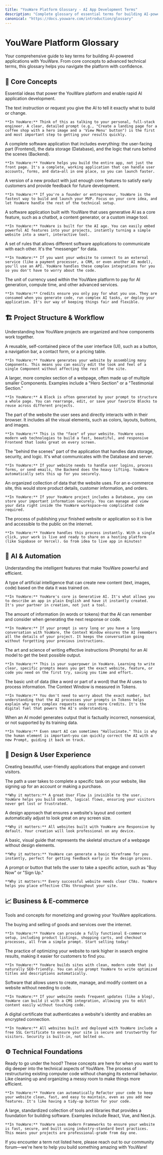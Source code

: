 ```yaml
---
title: "YouWare Platform Glossary - AI App Development Terms"
description: "Complete glossary of essential terms for building AI-powered applications with YouWare. Learn key concepts from prompts and APIs to deployment and monetization."
canonical: "https://docs.youware.com/introduction/glossary"
---
```


# YouWare Platform Glossary

<Info>
  Your comprehensive guide to key terms for building AI-powered applications with YouWare. From core concepts to advanced technical terms, this glossary helps you navigate the platform with confidence.
</Info>

## 🚀 Core Concepts

Essential ideas that power the YouWare platform and enable rapid AI application development.

<AccordionGroup>
  <Accordion title="Prompt" icon="message-circle">
    The text instruction or request you give the AI to tell it exactly what to build or change.

    **In YouWare:** Think of this as talking to your personal, full-stack engineer. A clear, detailed prompt (e.g., "Create a landing page for a coffee shop with a hero image and a 'View Menu' button") is the first and most important step to getting your results quickly.
  </Accordion>
  <Accordion title="Full-Stack Application" icon="layers">
    A complete software application that includes everything: the user-facing part (Frontend), the data storage (Database), and the logic that runs behind the scenes (Backend).

    **In YouWare:** YouWare helps you build the entire app, not just the front page. It's a complete, working application that can handle user accounts, forms, and data—all in one place, so you can launch faster.
  </Accordion>
  <Accordion title="MVP (Minimum Viable Product)" icon="rocket">
    A version of a new product with just enough core features to satisfy early customers and provide feedback for future development.

    **In YouWare:** If you're a founder or entrepreneur, YouWare is the fastest way to build and launch your MVP. Focus on your core idea, and let YouWare handle the rest of the technical setup.
  </Accordion>
  <Accordion title="AI App" icon="brain">
    A software application built with YouWare that uses generative AI as a core feature, such as a chatbot, a content generator, or a custom image tool.

    **In YouWare:** YouWare is built for the AI age. You can easily embed powerful AI features into your projects, instantly turning a simple website into a smart, interactive tool.
  </Accordion>
  <Accordion title="API (Application Programming Interface)" icon="plug">
    A set of rules that allows different software applications to communicate with each other. It's the "messenger" for data.

    **In YouWare:** If you want your website to connect to an external service (like a payment processor, a CRM, or even another AI model), you'll use an API. YouWare handles these complex integrations for you so you don't have to worry about the code.
  </Accordion>
  <Accordion title="Credits" icon="coins">
    The unit of currency used within the YouWare platform to pay for AI generation, compute time, and other advanced services.

    **In YouWare:** Credits ensure you only pay for what you use. They are consumed when you generate code, run complex AI tasks, or deploy your application. It's our way of keeping things fair and flexible.
  </Accordion>
</AccordionGroup>

## 🏗️ Project Structure & Workflow

Understanding how YouWare projects are organized and how components work together.

<CardGroup cols={2}>
  <Card title="Component" icon="box">
    A reusable, self-contained piece of the user interface (UI), such as a button, a navigation bar, a contact form, or a pricing table.

    **In YouWare:** YouWare generates your website by assembling many Components. This means you can easily edit the look and feel of a single Component without affecting the rest of the site.
  </Card>
  <Card title="Block" icon="layout-grid">
    A larger, more complex section of a webpage, often made up of multiple smaller Components. Examples include a "Hero Section" or a "Testimonial Section."

    **In YouWare:** A Block is often generated by your prompt to structure a whole page. You can rearrange, edit, or save your favorite Blocks to reuse across different projects.
  </Card>
  <Card title="Frontend" icon="monitor">
    The part of the website the user sees and directly interacts with in their browser. It includes all the visual elements, such as colors, layouts, buttons, and images.

    **In YouWare:** This is the "face" of your website. YouWare uses modern web technologies to build a fast, beautiful, and responsive Frontend that looks great on every screen.
  </Card>
  <Card title="Backend" icon="server">
    The "behind the scenes" part of the application that handles data storage, security, and logic. It's what communicates with the Database and server.

    **In YouWare:** If your website needs to handle user logins, process forms, or send emails, the Backend does the heavy lifting. YouWare automatically sets this up for you securely.
  </Card>
</CardGroup>

<AccordionGroup>
  <Accordion title="Database" icon="database">
    An organized collection of data that the website uses. For an e-commerce site, this would store product details, customer information, and orders.

    **In YouWare:** If your YouWare project includes a Database, you can store your important information securely. You can manage and view your data right inside the YouWare workspace—no complicated code required.
  </Accordion>
  <Accordion title="Deployment" icon="upload-cloud">
    The process of publishing your finished website or application so it is live and accessible to the public on the internet.

    **In YouWare:** YouWare handles this process instantly. With a single click, your work is live and ready to share on a hosting platform (like Supabase or Vercel). Go from idea to live app in minutes!
  </Accordion>
</AccordionGroup>

## 🤖 AI & Automation

Understanding the intelligent features that make YouWare powerful and efficient.

<AccordionGroup>
  <Accordion title="Generative AI" icon="sparkles">
    A type of artificial intelligence that can create new content (text, images, code) based on the data it was trained on.

    **In YouWare:** YouWare's core is Generative AI. It's what allows you to describe an app in plain English and have it instantly created. It's your partner in creation, not just a tool.
  </Accordion>
  <Accordion title="Context Window" icon="frame">
    The amount of information (in words or tokens) that the AI can remember and consider when generating the next response or code.

    **In YouWare:** If your prompt is very long or you have a long conversation with YouWare, the Context Window ensures the AI remembers all the details of your project. It keeps the conversation going without forgetting your previous instructions.
  </Accordion>
  <Accordion title="Prompt Engineering" icon="edit-3">
    The art and science of writing effective instructions (Prompts) for an AI model to get the best possible output.

    **In YouWare:** This is your superpower in YouWare. Learning to write clear, specific prompts means you get the exact website, feature, or code you need on the first try, saving you time and effort.
  </Accordion>
  <Accordion title="Token" icon="hash">
    The basic unit of data (like a word or part of a word) that the AI uses to process information. The Context Window is measured in Tokens.

    **In YouWare:** You don't need to worry about the exact number, but understanding that the AI processes your prompts in Tokens helps explain why very complex requests may cost more Credits. It's the digital fuel that powers the AI's understanding.
  </Accordion>
  <Accordion title="Hallucination" icon="alert-triangle">
    When an AI model generates output that is factually incorrect, nonsensical, or not supported by its training data.

    **In YouWare:** Even smart AI can sometimes "Hallucinate." This is why the human element is important—you can quickly correct the AI with a new Prompt, guiding it back on track.
  </Accordion>
</AccordionGroup>

## 🎨 Design & User Experience

Creating beautiful, user-friendly applications that engage and convert visitors.

<CardGroup cols={2}>
  <Card title="User Flow" icon="git-branch">
    The path a user takes to complete a specific task on your website, like signing up for an account or making a purchase.

    **Why it matters:** A great User Flow is invisible to the user. YouWare helps you build smooth, logical flows, ensuring your visitors never get lost or frustrated.
  </Card>
  <Card title="Responsive Design" icon="smartphone">
    A design approach that ensures a website's layout and content automatically adjust to look great on any screen size.

    **Why it matters:** All websites built with YouWare are Responsive by default. Your creation will look professional on any device.
  </Card>
  <Card title="Wireframe" icon="layout">
    A basic, visual guide that represents the skeletal structure of a webpage without design elements.

    **Why it matters:** YouWare can generate a basic Wireframe for you instantly, perfect for getting feedback early in the design process.
  </Card>
  <Card title="CTA (Call to Action)" icon="mouse-pointer">
    A prompt or button that tells the user to take a specific action, such as "Buy Now" or "Sign Up."

    **Why it matters:** Every successful website needs clear CTAs. YouWare helps you place effective CTAs throughout your site.
  </Card>
</CardGroup>

## 📈 Business & E-commerce

Tools and concepts for monetizing and growing your YouWare applications.

<AccordionGroup>
  <Accordion title="E-commerce" icon="shopping-cart">
    The buying and selling of goods and services over the internet.

    **In YouWare:** YouWare can provide a fully functional E-commerce setup, including product listings, shopping carts, and checkout processes, all from a simple prompt. Start selling today!
  </Accordion>
  <Accordion title="SEO (Search Engine Optimization)" icon="search">
    The practice of optimizing your website to rank higher in search engine results, making it easier for customers to find you.

    **In YouWare:** YouWare builds sites with clean, modern code that is naturally SEO-friendly. You can also prompt YouWare to write optimized titles and descriptions automatically.
  </Accordion>
  <Accordion title="CMS (Content Management System)" icon="file-text">
    Software that allows users to create, manage, and modify content on a website without needing to code.

    **In YouWare:** If your website needs frequent updates (like a blog), YouWare can build it with a CMS integration, allowing you to edit content easily without touching code.
  </Accordion>
  <Accordion title="SSL Certificate" icon="shield-check">
    A digital certificate that authenticates a website's identity and enables an encrypted connection.

    **In YouWare:** All websites built and deployed with YouWare include a free SSL Certificate to ensure your site is secure and trustworthy for visitors. Security is built-in, not bolted on.
  </Accordion>
</AccordionGroup>

## ⚙️ Technical Foundations

<Warning>
  Ready to go under the hood? These concepts are here for when you want to dig deeper into the technical aspects of YouWare.
</Warning>

<AccordionGroup>
  <Accordion title="Refactoring" icon="refresh-cw">
    The process of restructuring existing computer code without changing its external behavior. Like cleaning up and organizing a messy room to make things more efficient.

    **In YouWare:** YouWare can automatically Refactor your code to keep your website clean, fast, and easy to maintain, even as you add new features. It's like having a tidy-up button for your code.
  </Accordion>
  <Accordion title="Framework" icon="package">
    A large, standardized collection of tools and libraries that provides a foundation for building software. Examples include React, Vue, and Next.js.

    **In YouWare:** YouWare uses modern Frameworks to ensure your website is fast, secure, and built using industry-standard best practices. This means your projects are professional-grade from day one.
  </Accordion>
</AccordionGroup>

<Tip>
  If you encounter a term not listed here, please reach out to our community forum—we're here to help you build something amazing with YouWare!
</Tip>